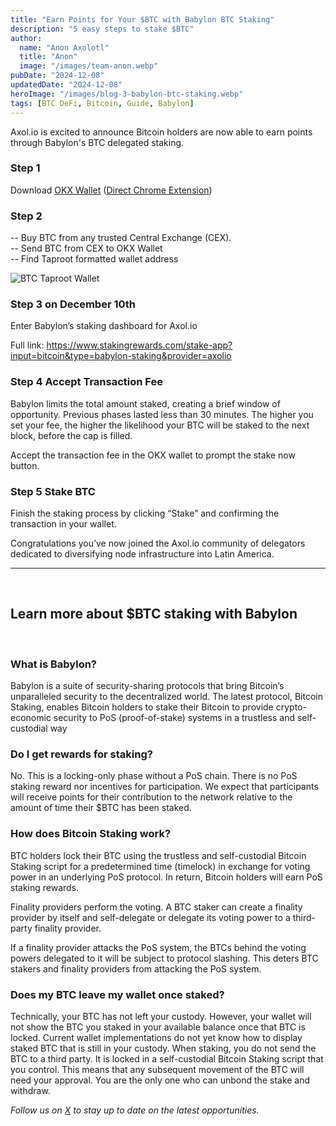 ```yaml
---
title: "Earn Points for Your $BTC with Babylon BTC Staking"
description: "5 easy steps to stake $BTC"
author:
  name: "Anon Axolotl"
  title: "Anon"
  image: "/images/team-anon.webp"
pubDate: "2024-12-08"
updatedDate: "2024-12-08"
heroImage: "/images/blog-3-babylon-btc-staking.webp"
tags: [BTC DeFi, Bitcoin, Guide, Babylon] 
---
```

Axol.io is excited to announce Bitcoin holders are now able to earn points through Babylon's BTC delegated staking. 
<br/>

### Step 1
Download [OKX Wallet](https://www.okx.com/) ([Direct Chrome Extension](https://chromewebstore.google.com/detail/okx-wallet/mcohilncbfahbmgdjkbpemcciiolgcge?pli=1))
<br/>

### Step 2

-- Buy BTC from any trusted Central Exchange (CEX). <br/>
-- Send BTC from CEX to OKX Wallet<br/>
-- Find Taproot formatted wallet address 
<br/>

![BTC Taproot Wallet](/images/blog-3-babylon-btc-taproot.webp)
<br/>

### Step 3 on December 10th
Enter Babylon’s staking dashboard for Axol.io
<br/>


Full link: https://www.stakingrewards.com/stake-app?input=bitcoin&type=babylon-staking&provider=axolio
<br/>


### Step 4 Accept Transaction Fee
Babylon limits the total amount staked, creating a brief window of opportunity. Previous phases lasted less than 30 minutes. The higher you set your fee, the higher the likelihood your BTC will be staked to the next block, before the cap is filled.
<br/>

Accept the transaction fee in the OKX wallet to prompt the stake now button. 
<br/>

### Step 5 Stake BTC
Finish the staking process by clicking “Stake” and confirming the transaction in your wallet. 
<br/>

Congratulations you’ve now joined the Axol.io community of delegators dedicated to diversifying node infrastructure into Latin America. 
<br/>

---

<br/>

## Learn more about $BTC staking with Babylon 
<br/>

### What is Babylon?
Babylon is a suite of security-sharing protocols that bring Bitcoin’s unparalleled security to the decentralized world. The latest protocol, Bitcoin Staking, enables Bitcoin holders to stake their Bitcoin to provide crypto-economic security to PoS (proof-of-stake) systems in a trustless and self-custodial way
<br/>

### Do I get rewards for staking?
No. This is a locking-only phase without a PoS chain. There is no PoS staking reward nor incentives for participation. We expect that participants will receive points for their contribution to the network relative to the amount of time their $BTC has been staked. 
<br/>

### How does Bitcoin Staking work?

BTC holders lock their BTC using the trustless and self-custodial Bitcoin Staking script for a predetermined time (timelock) in exchange for voting power in an underlying PoS protocol. In return, Bitcoin holders will earn PoS staking rewards.

Finality providers perform the voting. A BTC staker can create a finality provider by itself and self-delegate or delegate its voting power to a third-party finality provider.

If a finality provider attacks the PoS system, the BTCs behind the voting powers delegated to it will be subject to protocol slashing. This deters BTC stakers and finality providers from attacking the PoS system.
<br/>

### Does my BTC leave my wallet once staked?

Technically, your BTC has not left your custody. However, your wallet will not show the BTC you staked in your available balance once that BTC is locked. Current wallet implementations do not yet know how to display staked BTC that is still in your custody. When staking, you do not send the BTC to a third party. It is locked in a self-custodial Bitcoin Staking script that you control. This means that any subsequent movement of the BTC will need your approval. You are the only one who can unbond the stake and withdraw.
<br/>

_Follow us on_ [_X_](https://twitter.com/axol_io) _to stay up to date on the latest opportunities._
<br/>
